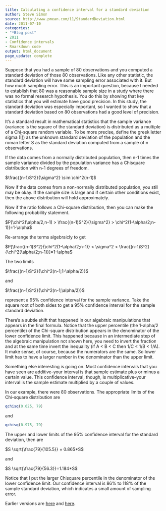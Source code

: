 ```yaml
---
title: Calculating a confidence interval for a standard deviation
author: Steve Simon
source: http://www.pmean.com/11/StandardDeviation.html
date: 2011-07-10
categories:
- "*Blog post"
- 2011
- Confidence intervals
- Rmarkdown code
output: html_document
page_update: complete
---
```


Suppose that you had a sample of 80 observations and you computed a standard deviation of those 80 observations. Like any other statistic, the standard deviation will have some sampling error associated with it. But how much sampling error. This is an important question, because I needed to establish that 80 was a reasonable sample size in a study where there was no formal research hypothesis. You do this by showing that key statistics that you will estimate have good precision. In this study, the standard deviation was especially important, so I wanted to show that a standard deviation based on 80 observations had a good level of precision.

<!---More--->

It's a standard result in mathematical statistics that the sample variance (variance is the square of the standard deviation) is distributed as a multiple of a Chi-square random variable. To be more precise, define the greek letter sigma (Ïƒ) as the unknown standard deviation of the population and the roman letter S as the standard deviation computed from a sample of n observations.

If the data comes from a normally distributed population, then n-1 times the sample variance divided by the population variance has a Chisquare distribution with n-1 degrees of freedom.

$\frac{(n-1)S^2}{\sigma^2} \sim \chi^2(n-1)$

Now if the data comes from a non-normally distributed population, you still may be okay. If the sample size is large and if certain other conditions exist, then the above distribution will hold approximately.

Now if the ratio follows a Chi-square distribution, then you can make the following probability statement.

$P[\chi^2(\alpha/2,n-1) > \frac{(n-1)S^2}{\sigma^2}  > \chi^2(1-\alpha/2;n-1)]=1-\alpha$

Re-arrange the terms algebraicly to get

$P[\frac{(n-1)S^2}{\chi^2(1-\alpha/2;n-1)} < \sigma^2 < \frac{(n-1)S^2}{\chi^2(\alpha/2;n-1)}]=1-\alpha$

The two limits

$\frac{(n-1)S^2}{\chi^2(n-1;1-\alpha/2)}$

and

$\frac{(n-1)S^2}{\chi^2(n-1;\alpha/2)}$

represent a 95% confidence interval for the sample variance. Take the square root of both sides to get a 95% confidence interval for the sample standard deviation.

There's a subtle shift that happened in our algebraic manipulations that appears in the final formula. Notice that the upper percentile (the 1-alpha/2 percentile) of the Chi-square distribution appears in the denominator of the lower confidence limit. This happened because in an intermediate step of the algebraic manipulation not shown here, you need to invert the fraction and at the same time invert the inequality (if A < B < C then 1/C < 1/B < 1/A). It make sense, of course, because the numerators are the same. So lower limit has to have a larger number in the denominator than the upper limit.

Something else interesting is going on. Most confidence intervals that you have seen are additive--your interval is that sample estimate plus or minus a certain value. This confidence interval, though, is multiplicative--your interval is the sample estimate multiplied by a couple of values.

In our example, there were 80 observations. The appropriate limits of the Chi-square distribution are

```r
qchisq(0.025, 79)
```

and

```r
qchisq(0.975, 79)
```

The upper and lower limits of the 95% confidence interval for the standard deviation, then are

$S \sqrt{\frac{79}{105.5}} = 0.865*S$

and

$S \sqrt{\frac{79}{56.3}}=1.184*S$

Notice that I put the larger Chisquare percentile in the denominator of the lower confidence limit. Our confidence interval is 86% to 118% of the sample standard deviation, which indicates a small amount of sampling error.

Earlier versions are [here][sim1] and [here][sim2].

[sim1]: http://www.pmean.com/11/StandardDeviation.html
[sim2]: http://new.pmean.com/standard-deviation-ci/
